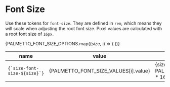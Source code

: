 
<Meta
  title="Design Tokens/Font Size"
/>

# Font Size

Use these tokens for `font-size`. They are defined in `rem`, which means they will scale when adjusting the root font size. Pixel values are calculated with a root font size of `16px`.

<table>
<thead>
    <tr>
      <th>name</th>
      <th>value</th>
      <th>px</th>
      <th>notes</th>
    </tr>
  </thead>
  <tbody>
    {PALMETTO_FONT_SIZE_OPTIONS.map((size, i) => (
      <tr key={i}>
        <td><code>{`size-font-size-${size}`}</code></td>
        <td>{PALMETTO_FONT_SIZE_VALUES[i].value}</td>
        <td>{size === 'base' ? '16' : PALMETTO_FONT_SIZE_VALUES[i].original.value * 16}</td>
        <td>{PALMETTO_FONT_SIZE_VALUES[i].original.comment}</td>
      </tr>
    ))}
  </tbody>
</table>

